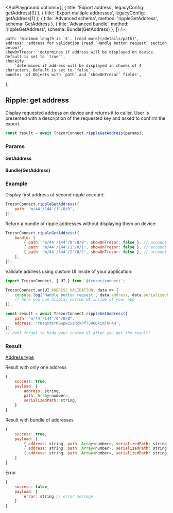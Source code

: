 

<ApiPlayground
    options={[
        { title: 'Export address', legacyConfig: getAddress[0] },
        { title: 'Export multiple addresses', legacyConfig: getAddress[1] },
        { title: 'Advanced schema', method: 'rippleGetAddress', schema: GetAddress },
        { title: 'Advanced bundle', method: 'rippleGetAddress', schema: Bundle(GetAddress) },
    ]}
/>

    path: 'minimum length is `5`. [read more](/details/path)',
    address: 'address for validation (read `Handle button request` section below)',
    showOnTrezor: 'determines if address will be displayed on device. Default is set to `true`',
    chunkify:
        'determines if address will be displayed in chunks of 4 characters. Default is set to `false`',
    bundle: 'of Objects with `path` and `showOnTrezor` fields',
};

## Ripple: get address

Display requested address on device and returns it to caller. User is presented with a description of the requested key and asked to confirm the export.

```javascript
const result = await TrezorConnect.rippleGetAddress(params);
```

### Params

<CommonParamsLink />

#### GetAddress

<ParamsTable schema={GetAddress} descriptions={paramDescriptions} />

#### Bundle(GetAddress)

<Param name="bundle" type="`Array` of Objects with above schema" />

### Example

Display first address of second ripple account:

```javascript
TrezorConnect.rippleGetAddress({
    path: "m/44'/144'/1'/0/0",
});
```

Return a bundle of ripple addresses without displaying them on device:

```javascript
TrezorConnect.rippleGetAddress({
    bundle: [
        { path: "m/44'/144'/0'/0/0", showOnTrezor: false }, // account 1
        { path: "m/44'/144'/1'/0/1", showOnTrezor: false }, // account 2
        { path: "m/44'/144'/2'/0/2", showOnTrezor: false }, // account 3
    ],
});
```

Validate address using custom UI inside of your application:

```javascript
import TrezorConnect, { UI } from '@trezor/connect';

TrezorConnect.on(UI.ADDRESS_VALIDATION, data => {
    console.log('Handle button request', data.address, data.serializedPath);
    // here you can display custom UI inside of your app
});

const result = await TrezorConnect.rippleGetAddress({
    path: "m/44'/144'/0'/0/0",
    address: 'rNaqKtKrMSwpwZSzRckPf7S96DkimjkF4H',
});
// dont forget to hide your custom UI after you get the result!
```

### Result

[Address type](https://github.com/trezor/trezor-suite/blob/develop/packages/connect/src/types/params.ts)

Result with only one address

```javascript
{
    success: true,
    payload: {
        address: string,
        path: Array<number>,
        serializedPath: string,
    }
}
```

Result with bundle of addresses

```javascript
{
    success: true,
    payload: [
        { address: string, path: Array<number>, serializedPath: string }, // account 1, address 1
        { address: string, path: Array<number>, serializedPath: string }, // account 2, address 2
        { address: string, path: Array<number>, serializedPath: string }, // account 3, address 3
    ]
}
```

Error

```javascript
{
    success: false,
    payload: {
        error: string // error message
    }
}
```

